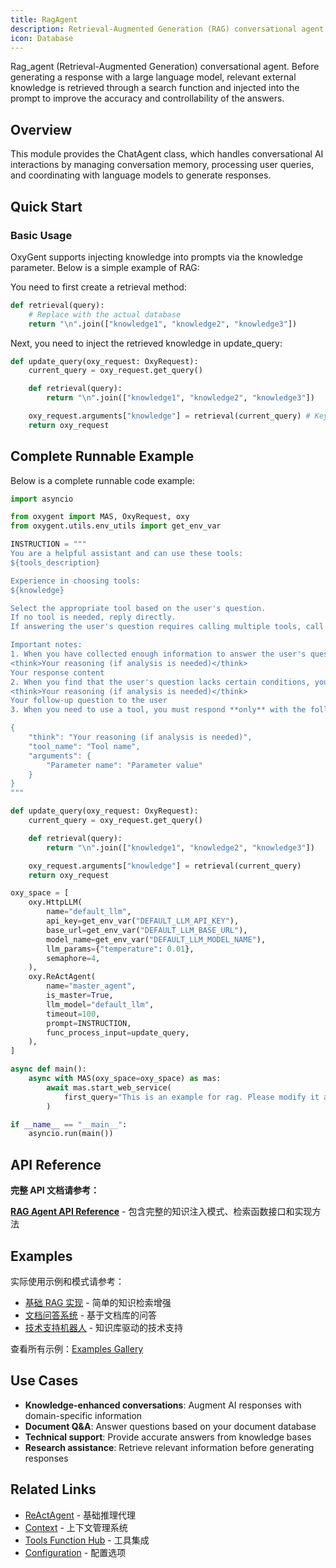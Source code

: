 ```yaml
---
title: RagAgent
description: Retrieval-Augmented Generation (RAG) conversational agent that enhances responses with external knowledge
icon: Database
---
```


Rag_agent (Retrieval-Augmented Generation) conversational agent. Before generating a response with a large language model, relevant external knowledge is retrieved through a search function and injected into the prompt to improve the accuracy and controllability of the answers.

## Overview

This module provides the ChatAgent class, which handles conversational AI interactions by managing conversation memory, processing user queries, and coordinating with language models to generate responses.

## Quick Start

### Basic Usage

OxyGent supports injecting knowledge into prompts via the knowledge parameter. Below is a simple example of RAG:

You need to first create a retrieval method:

```python
def retrieval(query):
    # Replace with the actual database
    return "\n".join(["knowledge1", "knowledge2", "knowledge3"])
```

Next, you need to inject the retrieved knowledge in update_query:

```python
def update_query(oxy_request: OxyRequest):
    current_query = oxy_request.get_query()

    def retrieval(query):
        return "\n".join(["knowledge1", "knowledge2", "knowledge3"])

    oxy_request.arguments["knowledge"] = retrieval(current_query) # Key Method
    return oxy_request
```

## Complete Runnable Example

Below is a complete runnable code example:

```python
import asyncio

from oxygent import MAS, OxyRequest, oxy
from oxygent.utils.env_utils import get_env_var

INSTRUCTION = """
You are a helpful assistant and can use these tools:
${tools_description}

Experience in choosing tools:
${knowledge}

Select the appropriate tool based on the user's question.
If no tool is needed, reply directly.
If answering the user's question requires calling multiple tools, call only one tool at a time. After the user receives the tool result, they will give you feedback on the tool call result.

Important notes:
1. When you have collected enough information to answer the user's question, please respond in the following format:
<think>Your reasoning (if analysis is needed)</think>
Your response content
2. When you find that the user's question lacks certain conditions, you can ask them back. Please respond in the following format:
<think>Your reasoning (if analysis is needed)</think>
Your follow-up question to the user
3. When you need to use a tool, you must respond **only** with the following exact JSON object format, and nothing else:

{
    "think": "Your reasoning (if analysis is needed)",
    "tool_name": "Tool name",
    "arguments": {
        "Parameter name": "Parameter value"
    }
}
"""

def update_query(oxy_request: OxyRequest):
    current_query = oxy_request.get_query()

    def retrieval(query):
        return "\n".join(["knowledge1", "knowledge2", "knowledge3"])

    oxy_request.arguments["knowledge"] = retrieval(current_query)
    return oxy_request

oxy_space = [
    oxy.HttpLLM(
        name="default_llm",
        api_key=get_env_var("DEFAULT_LLM_API_KEY"),
        base_url=get_env_var("DEFAULT_LLM_BASE_URL"),
        model_name=get_env_var("DEFAULT_LLM_MODEL_NAME"),
        llm_params={"temperature": 0.01},
        semaphore=4,
    ),
    oxy.ReActAgent(
        name="master_agent",
        is_master=True,
        llm_model="default_llm",
        timeout=100,
        prompt=INSTRUCTION,
        func_process_input=update_query,
    ),
]

async def main():
    async with MAS(oxy_space=oxy_space) as mas:
        await mas.start_web_service(
            first_query="This is an example for rag. Please modify it according to the specific needs",
        )

if __name__ == "__main__":
    asyncio.run(main())
```

## API Reference

**完整 API 文档请参考：**

**[RAG Agent API Reference](/oxyapi/agents-rag-api)** - 包含完整的知识注入模式、检索函数接口和实现方法

## Examples

实际使用示例和模式请参考：

- [基础 RAG 实现](/examples/agents/basic-rag) - 简单的知识检索增强
- [文档问答系统](/examples/application/document-qa) - 基于文档库的问答
- [技术支持机器人](/examples/application/tech-support) - 知识库驱动的技术支持

查看所有示例：[Examples Gallery](/examples)

## Use Cases

- **Knowledge-enhanced conversations**: Augment AI responses with domain-specific information
- **Document Q&A**: Answer questions based on your document database
- **Technical support**: Provide accurate answers from knowledge bases
- **Research assistance**: Retrieve relevant information before generating responses

## Related Links

- [ReActAgent](/docs/agents-react) - 基础推理代理
- [Context](/docs/context) - 上下文管理系统
- [Tools Function Hub](/docs/tools-function-hub) - 工具集成
- [Configuration](/docs/configuration) - 配置选项
